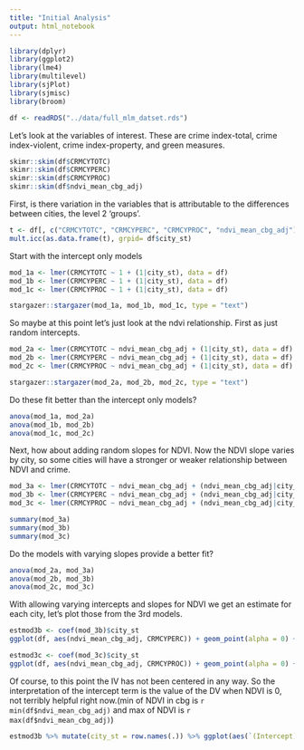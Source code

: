 ```yaml
---
title: "Initial Analysis"
output: html_notebook
---
```


```r
library(dplyr)
library(ggplot2)
library(lme4)
library(multilevel)
library(sjPlot)
library(sjmisc)
library(broom)

df <- readRDS("../data/full_mlm_datset.rds")
```
Let's look at the variables of interest. These are crime index-total, crime index-violent, crime index-property, and green measures.
```r
skimr::skim(df$CRMCYTOTC)
skimr::skim(df$CRMCYPERC)
skimr::skim(df$CRMCYPROC)
skimr::skim(df$ndvi_mean_cbg_adj)
```
First, is there variation in the variables that is attributable to the differences between cities, the level 2 'groups'.
```r
t <- df[, c("CRMCYTOTC", "CRMCYPERC", "CRMCYPROC", "ndvi_mean_cbg_adj")]
mult.icc(as.data.frame(t), grpid= df$city_st)
```

Start with the intercept only models
```r
mod_1a <- lmer(CRMCYTOTC ~ 1 + (1|city_st), data = df)
mod_1b <- lmer(CRMCYPERC ~ 1 + (1|city_st), data = df)
mod_1c <- lmer(CRMCYPROC ~ 1 + (1|city_st), data = df)

stargazer::stargazer(mod_1a, mod_1b, mod_1c, type = "text")
```
So maybe at this point let's just look at the ndvi relationship. First as just random intercepts.
```r
mod_2a <- lmer(CRMCYTOTC ~ ndvi_mean_cbg_adj + (1|city_st), data = df)
mod_2b <- lmer(CRMCYPERC ~ ndvi_mean_cbg_adj + (1|city_st), data = df)
mod_2c <- lmer(CRMCYPROC ~ ndvi_mean_cbg_adj + (1|city_st), data = df)

stargazer::stargazer(mod_2a, mod_2b, mod_2c, type = "text")
```
Do these fit better than the intercept only models?
```r
anova(mod_1a, mod_2a)
anova(mod_1b, mod_2b)
anova(mod_1c, mod_2c)
```
Next, how about adding random slopes for NDVI. Now the NDVI slope varies by city, so some cities will have a stronger or weaker relationship between NDVI and crime.
```r
mod_3a <- lmer(CRMCYTOTC ~ ndvi_mean_cbg_adj + (ndvi_mean_cbg_adj|city_st), data = df)
mod_3b <- lmer(CRMCYPERC ~ ndvi_mean_cbg_adj + (ndvi_mean_cbg_adj|city_st), data = df)
mod_3c <- lmer(CRMCYPROC ~ ndvi_mean_cbg_adj + (ndvi_mean_cbg_adj|city_st), data = df)

summary(mod_3a)
summary(mod_3b)
summary(mod_3c)
```
Do the models with varying slopes provide a better fit?
```r
anova(mod_2a, mod_3a)
anova(mod_2b, mod_3b)
anova(mod_2c, mod_3c)
```
With allowing varying intercepts and slopes for NDVI we get an estimate for each city, let's plot those from the 3rd models.
```r
estmod3b <- coef(mod_3b)$city_st
ggplot(df, aes(ndvi_mean_cbg_adj, CRMCYPERC)) + geom_point(alpha = 0) + geom_abline(data = estmod3b, aes(slope = ndvi_mean_cbg_adj, intercept = `(Intercept)`), alpha = .2) + xlim(-1, 10) + ggtitle("Violent Crime") + geom_vline(aes(xintercept = mean(ndvi_mean_cbg_adj)), data = df)

estmod3c <- coef(mod_3c)$city_st
ggplot(df, aes(ndvi_mean_cbg_adj, CRMCYPROC)) + geom_point(alpha = 0) + geom_abline(data = estmod3c, aes(slope = ndvi_mean_cbg_adj, intercept = `(Intercept)`), alpha = .2) + xlim(-1, 10) + ggtitle("Property Crime") + geom_vline(aes(xintercept = mean(ndvi_mean_cbg_adj)), data = df)
```
Of course, to this point the IV has not been centered in any way. So the interpretation of the intercept term is the value of the DV when NDVI is 0, not terribly helpful right now.(min of NDVI in cbg is `r min(df$ndvi_mean_cbg_adj)` and max of NDVI is `r  max(df$ndvi_mean_cbg_adj)`)
```r
estmod3b %>% mutate(city_st = row.names(.)) %>% ggplot(aes(`(Intercept)`, ndvi_mean_cbg_adj)) + geom_point() + labs(x = "Intercept", y = "NDVI slope")
```

